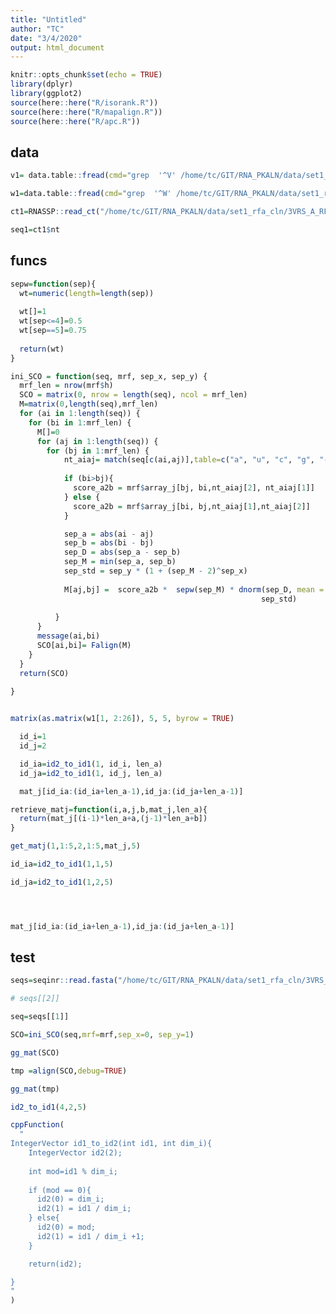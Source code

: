 ```yaml
---
title: "Untitled"
author: "TC"
date: "3/4/2020"
output: html_document
---
```


```r
knitr::opts_chunk$set(echo = TRUE)
library(dplyr)
library(ggplot2)
source(here::here("R/isorank.R"))
source(here::here("R/mapalign.R"))
source(here::here("R/apc.R"))

```

## data

```r

v1= data.table::fread(cmd="grep  '^V' /home/tc/GIT/RNA_PKALN/data/set1_rfa_cln/3VRS_A_RF01734/tmp.mrf")

w1=data.table::fread(cmd="grep  '^W' /home/tc/GIT/RNA_PKALN/data/set1_rfa_cln/3VRS_A_RF01734/tmp.mrf")
```

```r
ct1=RNASSP::read_ct("/home/tc/GIT/RNA_PKALN/data/set1_rfa_cln/3VRS_A_RF01734/3VRS_A.ct")

seq1=ct1$nt
```

## funcs







```r

sepw=function(sep){
  wt=numeric(length=length(sep))
  
  wt[]=1
  wt[sep<=4]=0.5
  wt[sep==5]=0.75
  
  return(wt)
}

ini_SCO = function(seq, mrf, sep_x, sep_y) {
  mrf_len = nrow(mrf$h)
  SCO = matrix(0, nrow = length(seq), ncol = mrf_len)
  M=matrix(0,length(seq),mrf_len)
  for (ai in 1:length(seq)) {
    for (bi in 1:mrf_len) {
      M[]=0
      for (aj in 1:length(seq)) {
        for (bj in 1:mrf_len) {
            nt_aiaj= match(seq[c(ai,aj)],table=c("a", "u", "c", "g", "-"))
            
            if (bi>bj){
              score_a2b = mrf$array_j[bj, bi,nt_aiaj[2], nt_aiaj[1]]
            } else {
              score_a2b = mrf$array_j[bi, bj,nt_aiaj[1],nt_aiaj[2]]
            }

            sep_a = abs(ai - aj)
            sep_b = abs(bi - bj)
            sep_D = abs(sep_a - sep_b)
            sep_M = min(sep_a, sep_b)
            sep_std = sep_y * (1 + (sep_M - 2)^sep_x)
            
            M[aj,bj] =  score_a2b *  sepw(sep_M) * dnorm(sep_D, mean = 0, sd =
                                                        sep_std)
    
          }
      }
      message(ai,bi)
      SCO[ai,bi]= Falign(M)
    }
  }
  return(SCO)
  
}
```


```r
```







```r
matrix(as.matrix(w1[1, 2:26]), 5, 5, byrow = TRUE)

  id_i=1
  id_j=2

  id_ia=id2_to_id1(1, id_i, len_a)
  id_ja=id2_to_id1(1, id_j, len_a)

  mat_j[id_ia:(id_ia+len_a-1),id_ja:(id_ja+len_a-1)]
```

```r
retrieve_matj=function(i,a,j,b,mat_j,len_a){
  return(mat_j[(i-1)*len_a+a,(j-1)*len_a+b])
}
```

```r
get_matj(1,1:5,2,1:5,mat_j,5)
```




```r
id_ia=id2_to_id1(1,1,5)

id_ja=id2_to_id1(1,2,5)




mat_j[id_ia:(id_ia+len_a-1),id_ja:(id_ja+len_a-1)]
```


## test

```r
seqs=seqinr::read.fasta("/home/tc/GIT/RNA_PKALN/data/set1_rfa_cln/3VRS_A_RF01734/tmp.ungapped.msa")

# seqs[[2]]

seq=seqs[[1]]
```



```r
SCO=ini_SCO(seq,mrf=mrf,sep_x=0, sep_y=1)

```

```r
gg_mat(SCO)
```

```r
tmp =align(SCO,debug=TRUE)
```

```r
gg_mat(tmp)
```

```r
id2_to_id1(4,2,5)
```


```r
cppFunction(
  "
IntegerVector id1_to_id2(int id1, int dim_i){
    IntegerVector id2(2);
    
    int mod=id1 % dim_i;
    
    if (mod == 0){
      id2(0) = dim_i;
      id2(1) = id1 / dim_i;
    } else{
      id2(0) = mod;
      id2(1) = id1 / dim_i +1;
    }

    return(id2);

}
"
)
```

```r

```

